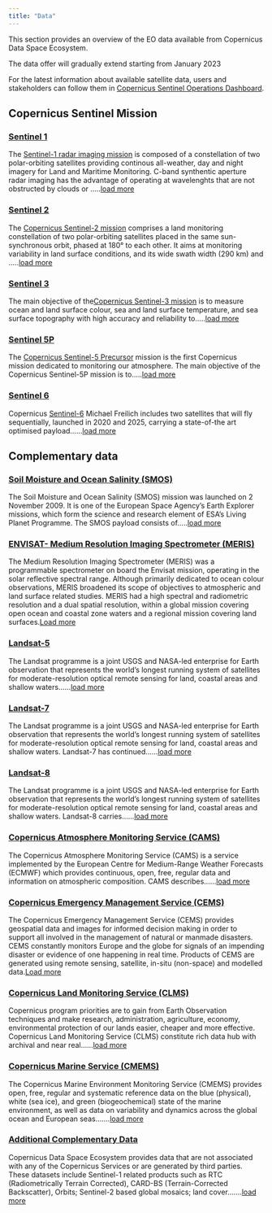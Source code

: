 ```yaml
---
title: "Data"
---
```


This section provides an overview of the EO data available from Copernicus Data Space Ecosystem.

The data offer will gradually extend starting from January 2023 

For the latest information about available satellite data, users and stakeholders can follow them in [Copernicus Sentinel Operations Dashboard](Data/Dashboard.qmd).  

## Copernicus Sentinel Mission
### [Sentinel 1](/Data/Sentinel1.qmd)

The [Sentinel-1 radar imaging mission](https://sentinels.copernicus.eu/web/sentinel/missions/sentinel-1){target="_blank"} is composed of a constellation of two polar-orbiting satellites providing continous all-weather, day and night imagery for Land and Maritime Monitoring. C-band synthentic aperture radar imaging has the advantage of operating at wavelenghts that are not obstructed by clouds or .....[load more](/Data/Sentinel1.qmd)

### [Sentinel 2](/Data/Sentinel2.qmd) 

The [Copernicus Sentinel-2 mission](https://sentinels.copernicus.eu/web/sentinel/missions/sentinel-2){target="_blank"} comprises a land monitoring constellation of two polar-orbiting satellites placed in the same sun-synchronous orbit, phased at 180° to each other. It aims at monitoring variability in land surface conditions, and its wide swath width (290 km) and .....[load more](/Data/Sentinel2.qmd) 

### [Sentinel 3](/Data/Sentinel3.qmd)

The main objective of the[Copernicus Sentinel-3 mission](https://sentinels.copernicus.eu/web/sentinel/missions/sentinel-3){target="_blank"} is to measure ocean and land surface colour, sea and land surface temperature, and sea surface topography with high accuracy and reliability to.....[load more](/Data/Sentinel3.qmd)

### [Sentinel 5P](/Data/Sentinel5P.qmd)

The [Copernicus Sentinel-5 Precursor](https://sentinels.copernicus.eu/web/sentinel/missions/sentinel-5p){target="_blank"} mission is the first Copernicus mission dedicated to monitoring our atmosphere. The main objective of the Copernicus Sentinel-5P mission is to.....[load more](/Data/Sentinel5P.qmd)

### [Sentinel 6](/Data/Sentinel6.qmd)

Copernicus [Sentinel-6](https://sentinels.copernicus.eu/ca/web/sentinel/missions/sentinel-6/overview){target="_blank"} Michael Freilich includes two satellites that will fly sequentially, launched in 2020 and 2025, carrying a state-of-the art optimised payload......[load more](/Data/Sentinel6.qmd)




## Complementary data
### [Soil Moisture and Ocean Salinity (SMOS)](/Data/SMOS.qmd)

The Soil Moisture and Ocean Salinity (SMOS) mission was launched on 2 November 2009. It is one of the European Space Agency's Earth Explorer missions, which form the science and research element of ESA’s Living Planet Programme. The SMOS payload consists of.....[load more](/Data/SMOS.qmd)

### [ENVISAT- Medium Resolution Imaging Spectrometer (MERIS)](/Data/MERIS.qmd) 

The Medium Resolution Imaging Spectrometer (MERIS) was a programmable spectrometer on board the Envisat mission, operating in the solar reflective spectral range. Although primarily dedicated to ocean colour observations, MERIS broadened its scope of objectives to atmospheric and land surface related studies. MERIS had a high spectral and radiometric resolution and a dual spatial resolution, within a global mission covering open ocean and coastal zone waters and a regional mission covering land surfaces.[Load more](/Data/MERIS.qmd)

### [Landsat-5](/Data/Landsat5.qmd)

The Landsat programme is a joint USGS and NASA-led enterprise for Earth observation that represents the world's longest running system of satellites for moderate-resolution optical remote sensing for land, coastal areas and shallow waters......[load more](/Data/Landsat5.qmd)

### [Landsat-7](/Data/Landsat7.qmd)

The Landsat programme is a joint USGS and NASA-led enterprise for Earth observation that represents the world's longest running system of satellites for moderate-resolution optical remote sensing for land, coastal areas and shallow waters. Landsat-7 has continued......[load more](/Data/Landsat7.qmd)

### [Landsat-8](/Data/Landsat8.qmd)

The Landsat programme is a joint USGS and NASA-led enterprise for Earth observation that represents the world's longest running system of satellites for moderate-resolution optical remote sensing for land, coastal areas and shallow waters. Landsat-8 carries......[load more](/Data/Landsat8.qmd)

### [Copernicus Atmosphere Monitoring Service (CAMS)](/Data/CAMS.qmd)

The Copernicus Atmosphere Monitoring Service (CAMS) is a service implemented by the European Centre for Medium-Range Weather Forecasts (ECMWF) which provides continuous, open, free, regular data and information on atmospheric composition. CAMS describes......[load more](/Data/CAMS.qmd)

### [Copernicus Emergency Management Service (CEMS)](/Data/CEMS.qmd)

The Copernicus Emergency Management Service (CEMS) provides geospatial data and images for informed decision making in order to support all involved in the management of natural or manmade disasters. CEMS constantly monitors Europe and the globe for signals of an impending disaster or evidence of one happening in real time. Products of CEMS are generated using remote sensing, satellite, in-situ (non-space) and modelled data.[Load more](/Data/CEMS.qmd)

### [Copernicus Land Monitoring Service (CLMS)](/Data/CLMS.qmd)

Copernicus program priorities are to gain from Earth Observation techniques and make research, administration, agriculture, economy, environmental protection of our lands easier, cheaper and more effective. Copernicus Land Monitoring Service (CLMS) constitute rich data hub with archival and near real......[load more](/Data/CLMS.qmd)

### [Copernicus Marine Service (CMEMS)](/Data/CMEMS.qmd)

The Copernicus Marine Environment Monitoring Service (CMEMS) provides open, free, regular and systematic reference data on the blue (physical), white (sea ice), and green (biogeochemical) state of the marine environment, as well as data on variability and dynamics across the global ocean and European seas.......[load more](/Data/CMEMS.qmd)

### [Additional Complementary Data](/Data/Additional.qmd)

Copernicus Data Space Ecosystem provides data that are not associated with any of the Copernicus Services or are generated by third parties. These datasets include Sentinel-1 related products such as RTC (Radiometrically Terrain Corrected), CARD-BS (Terrain-Corrected Backscatter), Orbits; Sentinel-2 based global mosaics; land cover.......[load more](/Data/Additional.qmd)

<!---
 ### [VHR Commercial Data](/Data/VHR.qmd)
 
Commercial data give users access to a wide range of very high-resolution satellite data. Diversified
sources of archival or new products ordered according to customer's tasks, provide the possibility
to choose an appropriate product for every project where VHR imaging is crucial. Depending on
the source, VHR imagery varies by product type - it can be optical or radar data.[Load more](/Data/VHR.qmd) 
--->
 

<!-- <span style="opacity:0.30">
Cloudless Mosaic

Copernicus Contributing Mission 

## Sentinel engineering data

Copernicus DEM 

Mapzen DEM 

SRTM GL1 


## Sentinel auxiliary data


CAMS 

CEMS

CLMS

CMEMS 


## Copernicus contributing missions
---

## Complementary Open data
---
## Commercial data -->
</style>